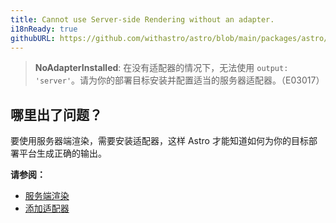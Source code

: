 ```yaml
---
title: Cannot use Server-side Rendering without an adapter.
i18nReady: true
githubURL: https://github.com/withastro/astro/blob/main/packages/astro/src/core/errors/errors-data.ts
---
```


> **NoAdapterInstalled**: 在没有适配器的情况下，无法使用 `output: 'server'`。请为你的部署目标安装并配置适当的服务器适配器。（E03017）

## 哪里出了问题？
要使用服务器端渲染，需要安装适配器，这样 Astro 才能知道如何为你的目标部署平台生成正确的输出。

**请参阅：**
-  [服务端渲染](/zh-cn/guides/server-side-rendering/)
-  [添加适配器](/zh-cn/guides/server-side-rendering/#添加一个适配器)


